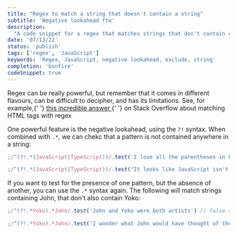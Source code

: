 ```yaml
---
title: "Regex to match a string that doesn't contain a string"
subtitle: 'Negative lookahead ftw'
description:
  "A code snippet for a regex that matches strings that don't contain certain patterns"
date: '07/13/22'
status: 'publish'
tags: ['regex', 'JavaScript']
keywords: 'Regex, JavaScript, negative lookahead, exclude, string'
completion: 'bonfire'
codeSnippet: true
---
```


<p>
  <Dropcap>Regex</Dropcap> can be really powerful, but remember that it comes in different
  flavours, can be difficult to decipher, and has its limitations.
  <MarginNote id={1}>
    See, for example,{' '}
    <a
      href="https://stackoverflow.com/a/1732454"
      target="_blank"
      rel="noopener noreferrer"
    >
      this incredible answer
    </a>{' '}
    on Stack Overflow about matching HTML tags with regex
  </MarginNote>
</p>

One powerful feature is the negative lookahead, using the `?!` syntax. When combined with
`.*`, we can chekc that a pattern is not contained anywhere in a string:

```js
;/^(?!.*(JavaScript|TypeScript))/.test('I love all the parentheses in Lisp') // true => string does not contain "JavaScript" or "TypeScript"

;/^(?!.*(JavaScript|TypeScript))/.test("It looks like JavaScript isn't going away") // false
```

If you want to test for the presence of one pattern, but the absence of another, you can
use the `.*` syntax again. The following will match strings containing John, that don't
also contain Yoko:

```js
;/^(?!.*Yoko).*John/.test('John and Yoko were both artists') // false => string contains Yoko

;/^(?!.*Yoko).*John/.test('I wonder what John would have thought of the internet') // true => string contains John, but not Yoko
```
